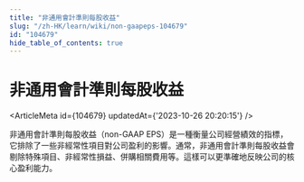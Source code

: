 ```yaml
---
title: "非通用會計準則每股收益"
slug: "/zh-HK/learn/wiki/non-gaapeps-104679"
id: "104679"
hide_table_of_contents: true
---
```



<Breadcrumbs current="非通用會計準則每股收益" />

# 非通用會計準則每股收益

<ArticleMeta id={104679} updatedAt={'2023-10-26 20:20:15'} />
<div className='border-solid border-b border-t-0 my-4 border-[var(--ifm-color-gray-300)]' />

非通用會計準則每股收益（non-GAAP EPS）是一種衡量公司經營績效的指標，它排除了一些非經常性項目對公司盈利的影響。通常，非通用會計準則每股收益會剔除特殊項目、非經常性損益、併購相關費用等。這樣可以更準確地反映公司的核心盈利能力。
